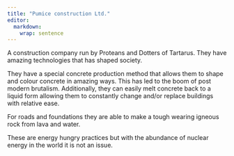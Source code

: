 ```yaml
---
title: "Pumice construction Ltd."
editor: 
  markdown: 
    wrap: sentence
---
```


A construction company run by Proteans and Dotters of Tartarus.
They have amazing technologies that has shaped society.

They have a special concrete production method that allows them to shape and colour concrete in amazing ways. 
This has led to the boom of post modern brutalism.
Additionally, they can easily melt concrete back to a liquid form allowing them to constantly change and/or replace buildings with relative ease.

For roads and foundations they are able to make a tough wearing igneous rock from lava and water.

These are energy hungry practices but with the abundance of nuclear energy in the world it is not an issue.